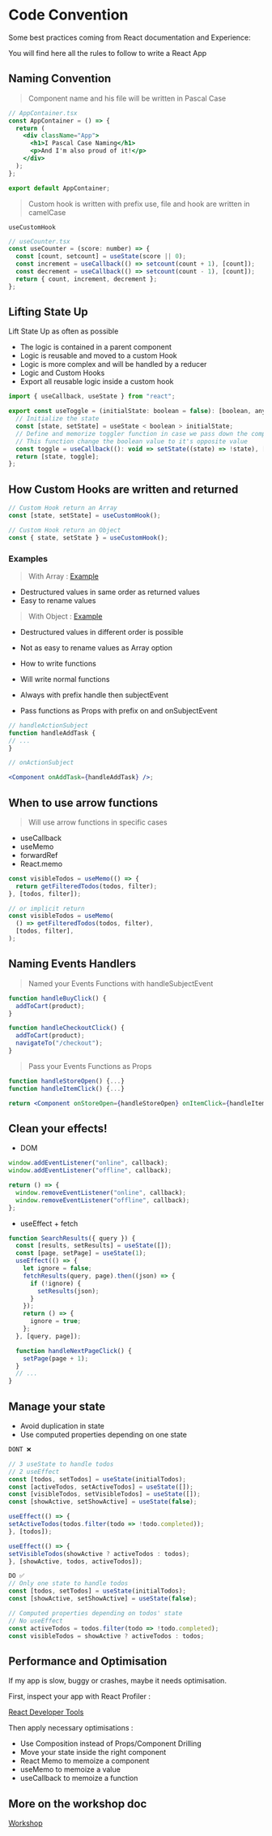 <Meta title="Introduction/Contributing/Code Convention" />

# Code Convention

Some best practices coming from React documentation and Experience:

You will find here all the rules to follow to write a React App

## Naming Convention

> Component name and his file will be written in Pascal Case

```jsx
// AppContainer.tsx
const AppContainer = () => {
  return (
    <div className="App">
      <h1>I Pascal Case Naming</h1>
      <p>And I'm also proud of it!</p>
    </div>
  );
};

export default AppContainer;
```

> Custom hook is written with prefix use, file and hook are written in camelCase

`useCustomHook`

```jsx
// useCounter.tsx
const useCounter = (score: number) => {
  const [count, setcount] = useState(score || 0);
  const increment = useCallback(() => setcount(count + 1), [count]);
  const decrement = useCallback(() => setcount(count - 1), [count]);
  return { count, increment, decrement };
};
```

## Lifting State Up

Lift State Up as often as possible

- The logic is contained in a parent component
- Logic is reusable and moved to a custom Hook
- Logic is more complex and will be handled by a reducer
- Logic and Custom Hooks
- Export all reusable logic inside a custom hook

```jsx
import { useCallback, useState } from "react";

export const useToggle = (initialState: boolean = false): [boolean, any] => {
  // Initialize the state
  const [state, setState] = useState < boolean > initialState;
  // Define and memorize toggler function in case we pass down the component,
  // This function change the boolean value to it's opposite value
  const toggle = useCallback((): void => setState((state) => !state), []);
  return [state, toggle];
};
```

## How Custom Hooks are written and returned

```jsx
// Custom Hook return an Array
const [state, setState] = useCustomHook();

// Custom Hook return an Object
const { state, setState } = useCustomHook();
```

### Examples

> With Array : [Example](https://stackblitz.com/edit/vitejs-vite-1tvais?file=src%2FApp.tsx)

- Destructured values ​​in same order as returned values
- Easy to rename values

> With Object : [Example](https://stackblitz.com/edit/vitejs-vite-yt5ear?file=src%2FApp.tsx)

- Destructured values ​​in different order is possible

- Not as easy to rename values as Array option
- How to write functions
- Will write normal functions
- Always with prefix handle then subjectEvent
- Pass functions as Props with prefix on and onSubjectEvent

```jsx
// handleActionSubject
function handleAddTask {
// ...
}

// onActionSubject

<Component onAddTask={handleAddTask} />;

```

## When to use arrow functions

> Will use arrow functions in specific cases

- useCallback
- useMemo
- forwardRef
- React.memo

```jsx
const visibleTodos = useMemo(() => {
  return getFilteredTodos(todos, filter);
}, [todos, filter]);

// or implicit return
const visibleTodos = useMemo(
  () => getFilteredTodos(todos, filter),
  [todos, filter],
);
```

## Naming Events Handlers

> Named your Events Functions with handleSubjectEvent

```jsx
function handleBuyClick() {
  addToCart(product);
}
```

```jsx
function handleCheckoutClick() {
  addToCart(product);
  navigateTo("/checkout");
}
```

> Pass your Events Functions as Props

```jsx
function handleStoreOpen() {...}
function handleItemClick() {...}

return <Component onStoreOpen={handleStoreOpen} onItemClick={handleItemClick} />
```

## Clean your effects!

- DOM

```jsx
window.addEventListener("online", callback);
window.addEventListener("offline", callback);

return () => {
  window.removeEventListener("online", callback);
  window.removeEventListener("offline", callback);
};
```

- useEffect + fetch

```jsx
function SearchResults({ query }) {
  const [results, setResults] = useState([]);
  const [page, setPage] = useState(1);
  useEffect(() => {
    let ignore = false;
    fetchResults(query, page).then((json) => {
      if (!ignore) {
        setResults(json);
      }
    });
    return () => {
      ignore = true;
    };
  }, [query, page]);

  function handleNextPageClick() {
    setPage(page + 1);
  }
  // ...
}
```

## Manage your state

- Avoid duplication in state
- Use computed properties depending on one state

```jsx
DONT ❌

// 3 useState to handle todos
// 2 useEffect
const [todos, setTodos] = useState(initialTodos);
const [activeTodos, setActiveTodos] = useState([]);
const [visibleTodos, setVisibleTodos] = useState([]);
const [showActive, setShowActive] = useState(false);

useEffect(() => {
setActiveTodos(todos.filter(todo => !todo.completed));
}, [todos]);

useEffect(() => {
setVisibleTodos(showActive ? activeTodos : todos);
}, [showActive, todos, activeTodos]);
```

```jsx
DO ✅
// Only one state to handle todos
const [todos, setTodos] = useState(initialTodos);
const [showActive, setShowActive] = useState(false);

// Computed properties depending on todos' state
// No useEffect
const activeTodos = todos.filter(todo => !todo.completed);
const visibleTodos = showActive ? activeTodos : todos;
```

## Performance and Optimisation

If my app is slow, buggy or crashes, maybe it needs optimisation. <br/>

First, inspect your app with React Profiler :

[React Developer Tools](https://chrome.google.com/webstore/detail/react-developer-tools/fmkadmapgofadopljbjfkapdkoienihi)

Then apply necessary optimisations :

- Use Composition instead of Props/Component Drilling
- Move your state inside the right component
- React Memo to memoize a component
- useMemo to memoize a value
- useCallback to memoize a function

## More on the workshop doc

[Workshop](https://ode-workshop-react.vercel.app/)
